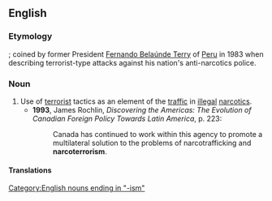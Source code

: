 ==English==
===Etymology===
{{prefix|narco|terrorism}}; coined by former President [[w:Fernando Belaúnde Terry|Fernando Belaúnde Terry]] of [[Peru]] in 1983 when describing terrorist-type attacks against his nation's anti-narcotics police.

===Noun===
{{wikipedia}}
{{en-noun|-}}

# Use of [[terrorist]] tactics as an element of the [[traffic]] in [[illegal]] [[narcotic]]s.
#*'''1993''', James Rochlin, ''Discovering the Americas: The Evolution of Canadian Foreign Policy Towards Latin America'', p. 223:
#*:Canada has continued to work within this agency to promote a multilateral solution to the problems of narcotrafficking and '''narcoterrorism'''.

====Translations====
{{trans-top|terrorism as a factor in narcotrafficking}}
{{trans-mid}}
{{trans-bottom}}

[[Category:English nouns ending in "-ism"]]